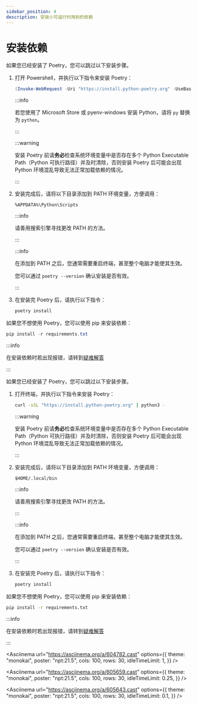```yaml
---
sidebar_position: 4
description: 安装小可运行时用到的依赖
---
```



# 安装依赖

<Tabs groupId="operating-systems">
<TabItem value="win" label="Windows" default>
<Tabs>
<TabItem value="c1" label="使用 Poetry" default>

如果您已经安装了 Poetry，您可以跳过以下安装步骤。

1.  打开 Powershell，并执行以下指令来安装 Poetry：

    ```powershell
    (Invoke-WebRequest -Uri "https://install.python-poetry.org" -UseBasicParsing).Content | py -
    ```

    :::info

    若您使用了 Microsoft Store 或 pyenv-windows 安装 Python，请将 `py` 替换为 `python`。

    :::

    :::warning

    安装 Poetry 前请**务必**检查系统环境变量中是否存在多个 Python Executable Path（Python 可执行路径）并及时清除，否则安装 Poetry 后可能会出现 Python 环境混乱导致无法正常加载依赖的情况。

    :::

2.  安装完成后，请将以下目录添加到 PATH 环境变量，方便调用：

    ```
    %APPDATA%\Python\Scripts
    ```

    :::info

    请善用搜索引擎寻找更改 PATH 的方法。

    :::

    :::info

    在添加到 PATH 之后，您通常需要重启终端，甚至整个电脑才能使其生效。

    您可以通过 `poetry --version` 确认安装是否有效。

    :::

3.  在安装完 Poetry 后，请执行以下指令：

    ```powershell
    poetry install
    ```

</TabItem>
<TabItem value="c2" label="使用 pip">

如果您不想使用 Poetry，您可以使用 pip 来安装依赖：

```powershell
pip install -r requirements.txt
```

</TabItem>
</Tabs>

:::info

在安装依赖时若出现报错，请转到[疑难解答](troubleshooting)

:::

</TabItem>
<TabItem value="linux" label="Linux">
<Tabs>
<TabItem value="c1" label="使用 Poetry" default>

如果您已经安装了 Poetry，您可以跳过以下安装步骤。

1.  打开终端，并执行以下指令来安装 Poetry：

    ```sh
    curl -sSL "https://install.python-poetry.org" | python3 -
    ```

    :::warning

    安装 Poetry 前请**务必**检查系统环境变量中是否存在多个 Python Executable Path（Python 可执行路径）并及时清除，否则安装 Poetry 后可能会出现 Python 环境混乱导致无法正常加载依赖的情况。

    :::

2.  安装完成后，请将以下目录添加到 PATH 环境变量，方便调用：

    ```
    $HOME/.local/bin
    ```

    :::info

    请善用搜索引擎寻找更改 PATH 的方法。

    :::

    :::info

    在添加到 PATH 之后，您通常需要重启终端，甚至整个电脑才能使其生效。

    您可以通过 `poetry --version` 确认安装是否有效。

    :::

3.  在安装完 Poetry 后，请执行以下指令：

    ```sh
    poetry install
    ```

</TabItem>
<TabItem value="c2" label="使用 pip">

如果您不想使用 Poetry，您可以使用 pip 来安装依赖：

```sh
pip install -r requirements.txt
```

</TabItem>
</Tabs>

:::info

在安装依赖时若出现报错，请转到[疑难解答](troubleshooting)

:::

<Asciinema
    url="https://asciinema.org/a/604782.cast"
    options={{
        theme: "monokai",
        poster: "npt:21.5",
        cols: 100,
        rows: 30,
        idleTimeLimit: 1,
    }}
/>

<Asciinema
    url="https://asciinema.org/a/605659.cast"
    options={{
        theme: "monokai",
        poster: "npt:21.5",
        cols: 100,
        rows: 30,
        idleTimeLimit: 0.25,
    }}
/>

<Asciinema
    url="https://asciinema.org/a/605643.cast"
    options={{
        theme: "monokai",
        poster: "npt:21.5",
        cols: 100,
        rows: 30,
        idleTimeLimit: 0.1,
    }}
/>

</TabItem>
</Tabs>
